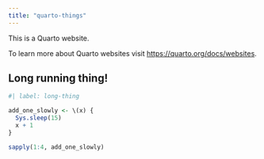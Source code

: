 ```yaml
---
title: "quarto-things"
---
```


This is a Quarto website.

To learn more about Quarto websites visit <https://quarto.org/docs/websites>.

## Long running thing!


```r
#| label: long-thing

add_one_slowly <- \(x) {
  Sys.sleep(15)
  x + 1
}

sapply(1:4, add_one_slowly)
```
